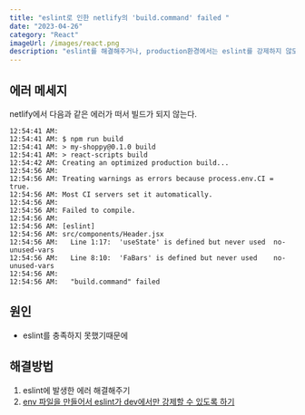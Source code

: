 ```yaml
---
title: "eslint로 인한 netlify의 'build.command' failed "
date: "2023-04-26"
category: "React"
imageUrl: /images/react.png
description: "eslint를 해결해주거나, production환경에서는 eslint를 강제하지 않도록 하거나"
---
```


## 에러 메세지

netlify에서 다음과 같은 에러가 떠서 빌드가 되지 않는다.

```
12:54:41 AM: ​
12:54:41 AM: $ npm run build
12:54:41 AM: > my-shoppy@0.1.0 build
12:54:41 AM: > react-scripts build
12:54:42 AM: Creating an optimized production build...
12:54:56 AM:
12:54:56 AM: Treating warnings as errors because process.env.CI = true.
12:54:56 AM: Most CI servers set it automatically.
12:54:56 AM:
12:54:56 AM: Failed to compile.
12:54:56 AM:
12:54:56 AM: [eslint]
12:54:56 AM: src/components/Header.jsx
12:54:56 AM:   Line 1:17:  'useState' is defined but never used  no-unused-vars
12:54:56 AM:   Line 8:10:  'FaBars' is defined but never used    no-unused-vars
12:54:56 AM: ​
12:54:56 AM:   "build.command" failed
```

## 원인

- eslint를 충족하지 못했기때문에

## 해결방법

1. eslint에 발생한 에러 해결해주기
2. [env 파일을 만들어서 eslint가 dev에서만 강제할 수 있도록 하기](https://stackoverflow.com/questions/64518226/my-create-react-app-is-failing-to-compile-due-to-eslint-error)
